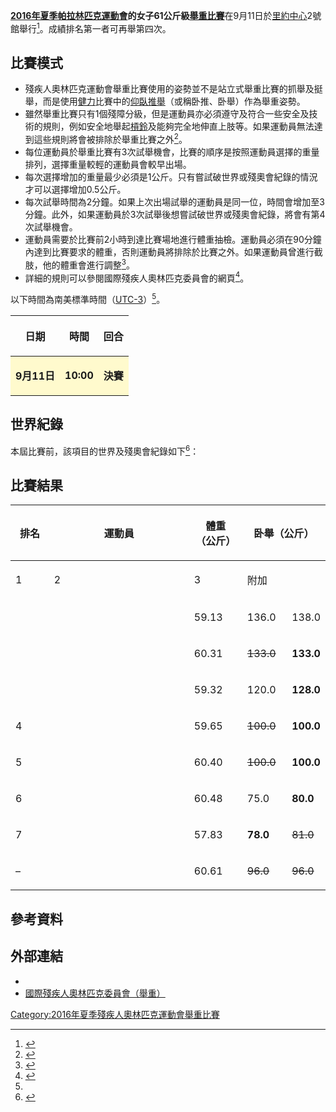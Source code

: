 {{noteTA|G1=Sports}}
{{Infobox Paralympic event
| event       = 女子61公斤級舉重
| games       = 2016年夏季
| image       = [[File:Powerlifting_pictogram_(Paralympics).svg|120px]]
| caption     = 
| venue       = [[里約中心|里約中心]]2號館
| dates       = 9月11日
| competitors = 8
| nations     = 8
| gold        =  Lucy Ejike
| goldNPC     =  NGR
| silver      =  Fatma Omar
| silverNPC   =  EGY
| bronze      =  楊艷
| bronzeNPC   =  CHN
| prev        = [[2012年夏季殘疾人奧林匹克運動會女子60公斤級舉重比賽|2012]]
| next        = [[2020年夏季殘疾人奧林匹克運動會女子61公斤級舉重比賽|2020]]
}}
{{2016年夏季殘疾人奧林匹克運動會舉重比賽}}
'''[[2016年夏季帕拉林匹克運動會|2016年夏季帕拉林匹克運動會]]的女子61公斤級[[2016年夏季殘疾人奧林匹克運動會舉重比賽|舉重比賽]]'''在9月11日於[[里約中心|里約中心]]2號館舉行<ref>{{Cite web |url=https://www.rio2016.com/en/paralympics/powerlifting |title=Paralympic Powerlifting |accessdate=2016-09-09 |archive-date=2016-09-08 |archive-url=https://web.archive.org/web/20160908185103/https://www.rio2016.com/en/paralympics/powerlifting |dead-url=no }}</ref>。成績排名第一者可再舉第四次。

== 比賽模式 ==
* 殘疾人奧林匹克運動會舉重比賽使用的姿勢並不是站立式舉重比賽的抓舉及挺舉，而是使用[[健力|健力]]比賽中的[[仰臥推舉|仰臥推舉]]（或稱卧推、卧舉）作為舉重姿勢。
* 雖然舉重比賽只有1個殘障分級，但是運動員亦必須遵守及符合一些安全及技術的規則，例如安全地舉起[[槓鈴|槓鈴]]及能夠完全地伸直上肢等。如果運動員無法達到這些規則將會被排除於舉重比賽之外<ref name=classify>{{Cite web |url=https://www.paralympic.org/sites/default/files/document/150915170806821_2015_09_15%2BExplanatory%2Bguide%2BClassification_summer%2BFINAL%2B_5.pdf |title=Explanatory guide to Paralympic classification |accessdate=2016-09-09 |archive-date=2016-08-27 |archive-url=https://web.archive.org/web/20160827205502/https://www.paralympic.org/sites/default/files/document/150915170806821_2015_09_15%2BExplanatory%2Bguide%2BClassification_summer%2BFINAL%2B_5.pdf |dead-url=no }}</ref>。
* 每位運動員於舉重比賽有3次試舉機會，比賽的順序是按照運動員選擇的重量排列，選擇重量較輕的運動員會較早出場。
* 每次選擇增加的重量最少必須是1公斤。只有嘗試破世界或殘奧會紀錄的情況才可以選擇增加0.5公斤。
* 每次試舉時間為2分鐘。如果上次出場試舉的運動員是同一位，時間會增加至3分鐘。此外，如果運動員於3次試舉後想嘗試破世界或殘奧會紀錄，將會有第4次試舉機會。
* 運動員需要於比賽前2小時到達比賽場地進行體重抽檢。運動員必須在90分鐘內達到比賽要求的體重，否則運動員將排除於比賽之外。如果運動員曾進行截肢，他的體重會進行調整<ref name=schedule>{{Cite web |url=http://www.paralimpicos.es/publicacion/ficheros/Paralympic%20Explanatory%20Guide%20_%20Powerlifting.pdf |title=Paralympic Explanatory Guide |access-date=2016-09-09 |archive-url=https://web.archive.org/web/20160330021800/http://www.paralimpicos.es/publicacion/ficheros/Paralympic%20Explanatory%20Guide%20_%20Powerlifting.pdf |archive-date=2016-03-30 |dead-url=yes }}</ref>。
* 詳細的規則可以參閱國際殘疾人奧林匹克委員會的網頁<ref>{{Cite web |url=https://www.paralympic.org/sites/default/files/document/140430203812443_2013-2016%2BIPC%2BPowerlifting%2B%2BRules%2Band%2BRegulations%2Bversion2.pdf |title=Powerlifting Rules and Regulations |accessdate=2016-09-09 |archive-date=2017-03-29 |archive-url=https://web.archive.org/web/20170329133216/https://www.paralympic.org/sites/default/files/document/140430203812443_2013-2016%2BIPC%2BPowerlifting%2B%2BRules%2Band%2BRegulations%2Bversion2.pdf |dead-url=no }}</ref>。
以下時間為南美標準時間（[[UTC-3|UTC-3]]）<ref name=schedule/>。
{| class="wikitable" style="text-align:center" width=400px
! 日期
! 時間
! 回合
|-
|style=background:lemonchiffon| '''9月11日''' ||style=background:lemonchiffon| '''10:00''' || style=background:lemonchiffon| '''決賽''' 
|}

== 世界紀錄 ==
本屆比賽前，該項目的世界及殘奧會紀錄如下<ref>{{Cite web |url=https://www.paralympic.org/powerlifting/records |title=IPC Powerlifting Record |accessdate=2016-09-09 |archive-date=2016-08-19 |archive-url=https://web.archive.org/web/20160819103546/http://www.paralympic.org/powerlifting/records |dead-url=no }}</ref>：
{{World Olympic Record
| record_type     = 預賽紀錄
| world_athlete   = {{flagathlete|[[Amalia_Perez|Amalia Perez]]|MEX}}
| world_mark      = 133.0公斤
| world_place     = {{CAN}}[[多倫多|多倫多]]
| world_date      = 2015年8月10日
| olympic_athlete = 無
| olympic_mark    = –
| olympic_place   = <center>–</center>
| olympic_date    = 殘奧會自2013年1月1日更改重量等級
}}

== 比賽結果 ==
{| class="wikitable" style="text-align:center" width=800px
! rowspan=2 width=60| 排名
! rowspan=2 width=300| 運動員
! rowspan=2 width=80| 體重<br/>（公斤）
! colspan=4 width=240| 卧舉（公斤）
! rowspan=2 width=80| 成績<br/>（公斤）
|-
! width=60| 1
! width=60| 2
! width=60| 3
! width=60| 附加
|-
| {{gold01}} ||align=left| {{flagIPCathlete|[[Lucy_Ejike|Lucy Ejike]]|NGR|2016年夏季}} || 59.13 || 136.0 || 138.0 || '''142.0<BR>[[Paralympic_powerlifting|WR PR]]''' || <s>145.0</s> || 142.0
|-
| {{silver02}} ||align=left| {{flagIPCathlete|[[Fatma_Omar|Fatma Omar]]|EGY|2016年夏季}} || 60.31 || <s>133.0</s> || '''133.0''' || '''140.0''' || – || 140.0
|-
| {{bronze03}} ||align=left| {{flagIPCathlete|[[楊艷|楊艷]]|CHN|2016年夏季}} || 59.32 || 120.0 || '''128.0''' || <s>134.0</s> || – || 128.0
|-
| 4 ||align=left| {{nowrap|{{flagIPCathlete|[[Malgorzata_Halas-Koralewska|Malgorzata Halas-Koralewska]]|POL|2016年夏季}}}} || 59.65 || <s>100.0</s> || '''100.0''' || <s>103.0</s> || – || 100.0
|-
| 5 ||align=left| {{flagIPCathlete|[[Tetyana_Shyrokolava|Tetyana Shyrokolava]]|UKR|2016年夏季}} || 60.40 || <s>100.0</s> || '''100.0''' || <s>103.0</s> || – || 100.0
|-
| 6 ||align=left| {{flagIPCathlete|[[Chantell_Stierman|Chantell Stierman]]|RSA|2016年夏季}} || 60.48 || 75.0 || '''80.0''' || <s>88.0</s> || – || 80.0
|-
| 7 ||align=left| {{flagIPCathlete|[[林亞璇|林亞璇]]|TPE|2016年夏季}} || 57.83 || '''78.0''' || <s>81.0</s> || <s>81.0</s> || – || 78.0
|-
| – ||align=left| {{flagIPCathlete|[[Mariana_D'Andrea|Mariana D'Andrea]]|BRA|2016年夏季}} || 60.61 || <s>96.0</s> || <s>96.0</s> || <s>101.0</s> || – || 無紀錄 
|}

== 參考資料 ==
{{reflist}}

== 外部連結 ==
* {{Official|https://www.rio2016.com/en/paralympics/powerlifting}}{{pt}}{{en}}{{es}}{{fr}}
* [https://www.paralympic.org/powerlifting 國際殘疾人奧林匹克委員會（舉重）]{{Wayback|url=https://www.paralympic.org/powerlifting |date=20160908023039 }}{{en}}

[[Category:2016年夏季殘疾人奧林匹克運動會舉重比賽|Category:2016年夏季殘疾人奧林匹克運動會舉重比賽]]